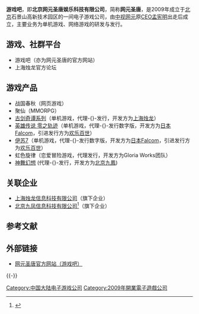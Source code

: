 {{Infobox Company 
| company_name       = 北京网元圣唐娱乐科技有限公司
| company_name_en    = 
| company_logo       = WANGYUANSHENGTANG_CO,._LOGO2018.png
| company_type       = 
| traded_as          = 
| company_slogan     = 
| market_information = 
| foundation         = {{flagicon|China}}[[中华人民共和国|中华人民共和国]][[北京市|北京市]]（2009年9月）
| location           = {{flagicon|China}}中國大陸[[北京市|北京市]][[朝阳区|朝阳区]]东三环北路甲26号博瑞大厦A座24层
| area_served        = {{flagicon|China}}[[中华人民共和国|中华人民共和国]]
| founder            = [[孟宪明|孟宪明]]
| key_people         = 孟宪明（[[首席执行官|首席执行官]]）
| industry           = [[电脑游戏|电脑游戏]]
| products           = [[古剑奇谭系列|古剑奇谭系列]]<br />[[雨血系列|雨血系列]]<br />[[神舞幻想|神舞幻想]]
| capital            = 
| revenue            = 
| operating_income   = 
| net_income         =  
| num_employees      = 
| accounting_period  = 
| parent             = 
| subsid             = [[上海烛龙|上海烛龙信息科技有限公司]]<br />[[北京九凤信息科技有限公司|北京九凤信息科技有限公司]]<br />[[北京翔跃信息科技有限公司|北京翔跃信息科技有限公司]]
| homepage           = http://www.wangyuan.com/
| major_shareholder  = 
| footnotes          = 
| width              = 
}}

'''游戏吧'''，即'''北京网元圣唐娱乐科技有限公司'''，简称'''网元圣唐'''，是2009年成立于[[北京|北京]]石景山高新技术园区的一间电子游戏公司，由[[中视网元|中视网元]]原[[CEO|CEO]][[孟宪明|孟宪明]]出走后成立，主要业务为单机游戏、网络游戏的研发与发行。

==游戏、社群平台==
*游戏吧（亦为网元圣唐的官方网站）
*上海烛龙官方论坛

==游戏产品==
*战国春秋（网页游戏）
*聚仙（MMORPG）
*[[古剑奇谭系列|古剑奇谭系列]]（单机游戏，代理-{}-发行，开发方为[[上海烛龙|上海烛龙]]）
*[[英雄传说_零之轨迹|英雄传说 零之轨迹]]（单机游戏，代理-{}-发行数字版，开发方为[[日本Falcom|日本Falcom]]，引进发行方为[[欢乐百世|欢乐百世]]）
*[[伊苏系列|伊苏7]]（单机游戏，代理-{}-发行数字版，开发方为[[日本Falcom|日本Falcom]]，引进发行方为[[欢乐百世|欢乐百世]]）
*虹色旋律（恋爱冒险游戏，代理发行，开发方为Gloria Works团队）
*[[神舞幻想|神舞幻想]] (代理-{}-发行，开发方为[[北京九鳳|北京九鳳]])

==关联企业==
*[[上海烛龙|上海烛龙信息科技有限公司]]（旗下企业）
*[[北京九凤信息科技有限公司|北京九凤信息科技有限公司]]<ref>{{Cite web |url=http://www.gamebar.com/2014/12/25/000158.shtml |title=锦绣画卷 《古剑奇谭》和新品牌惊喜共跨年 |access-date=2014-12-25 |archive-date=2016-03-06 |archive-url=https://web.archive.org/web/20160306023448/http://www.gamebar.com/2014/12/25/000158.shtml |dead-url=no }}</ref>（旗下企业）

== 参考文献 ==
{{Reflist}}

== 外部链接 ==
* [http://www.gamebar.com/ 网元圣唐官方网站（游戏吧）] {{Wayback|url=http://www.gamebar.com/ |date=20160706192407 }}

{{-}}
{{中国大陆电子游戏公司}}

[[Category:中国大陆电子游戏公司|Category:中国大陆电子游戏公司]]
[[Category:2009年開業電子遊戲公司|Category:2009年開業電子遊戲公司]]